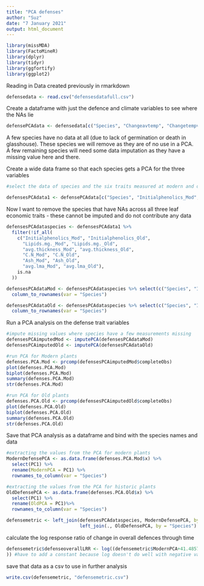---
title: "PCA defenses"
author: "Suz"
date: "7 January 2021"
output: html_document
---

```{r}
library(missMDA)
library(FactoMineR)
library(dplyr)
library(tidyr)
library(ggfortify)
library(ggplot2)
```

Reading in Data created previously in rmarkdown 
```{r}
defensedata <- read.csv("defensesdatafull.csv")
```

Create a dataframe with just the defence and climate variables to see where the NAs lie 

```{r}

defensePCAdata <- defensedata[c("Species", "Changeavtemp", "Changetempvar", "Changetemprange", "Changeav", "Changevar", "Changerange", "Changedrought", "Changemaxseasonal", "Changeminseasonal", "Changeheatwave", "Changevpd", "Changemaxdryspell", "phenolicsLRR", "lipidsLRR", "thicknessLRR", "C.N.LRR", "ashLRR", "Initialphenolics_Mod", "Initialphenolics_Old", "Lipids.mg._Mod", "Lipids.mg._Old", "avg.thickness_Mod", "avg.thickness_Old", "C.N_Mod", "C.N_Old", "Ash_Mod", "Ash_Old", "avg.lma_Mod", "avg.lma_Old")]

```

A few species have no data at all (due to lack of germination or death in glasshouse). These species we will remove as they are of no use in a PCA. A few remaining species will need some data imputation as they have a missing value here and there.

Create a wide data frame so that each species gets a PCA for the three variables


```{r}
#select the data of species and the six traits measured at modern and old time points

defensesPCAdata1 <- defensePCAdata[c("Species", "Initialphenolics_Mod", "Initialphenolics_Old", "Lipids.mg._Mod", "Lipids.mg._Old", "avg.thickness_Mod", "avg.thickness_Old", "C.N_Mod", "C.N_Old", "Ash_Mod", "Ash_Old", "avg.lma_Mod", "avg.lma_Old")]

```

Now I want to remove the species that have NAs across all three leaf economic traits - these cannot be imputed and do not contribute any data

```{r}
defensesPCAdataspecies <- defensesPCAdata1 %>%
  filter(!if_all(
    c("Initialphenolics_Mod", "Initialphenolics_Old",
      "Lipids.mg._Mod", "Lipids.mg._Old",
      "avg.thickness_Mod", "avg.thickness_Old",
      "C.N_Mod", "C.N_Old",
      "Ash_Mod", "Ash_Old",
      "avg.lma_Mod", "avg.lma_Old"),
    is.na
  ))

defensesPCAdataMod <- defensesPCAdataspecies %>% select(c("Species", "Initialphenolics_Mod", "Lipids.mg._Mod", "avg.thickness_Mod", "C.N_Mod", "Ash_Mod", "avg.lma_Mod")) %>% ## selecting only the numeric columns that are from modern measurements
  column_to_rownames(var = "Species")

defensesPCAdataOld <- defensesPCAdataspecies %>% select(c("Species", "Initialphenolics_Old", "Lipids.mg._Old", "avg.thickness_Old", "C.N_Old", "Ash_Old", "avg.lma_Old")) %>% ## selecting only the numeric columns that are from modern measurements
  column_to_rownames(var = "Species")
```

Run a PCA analysis on the defense trait variables 
```{r}
#impute missing values where species have a few measurements missing
defensesPCAimputedMod <- imputePCA(defensesPCAdataMod)
defensesPCAimputedOld <- imputePCA(defensesPCAdataOld)

#run PCA for Modern plants
defenses.PCA.Mod <- prcomp(defensesPCAimputedMod$completeObs)
plot(defenses.PCA.Mod)
biplot(defenses.PCA.Mod)
summary(defenses.PCA.Mod)
str(defenses.PCA.Mod)

#run PCA for Old plants
defenses.PCA.Old <- prcomp(defensesPCAimputedOld$completeObs)
plot(defenses.PCA.Old)
biplot(defenses.PCA.Old)
summary(defenses.PCA.Old)
str(defenses.PCA.Old)
```

Save that PCA analysis as a dataframe and bind with the species names and data 

```{r}
#extracting the values from the PCA for modern plants
ModernDefensePCA <- as.data.frame(defenses.PCA.Mod$x) %>%
  select(PC1) %>%
  rename(ModernPCA = PC1) %>%
  rownames_to_column(var = "Species")

#extracting the values from the PCA for historic plants
OldDefensePCA <- as.data.frame(defenses.PCA.Old$x) %>%
  select(PC1) %>%
  rename(OldPCA = PC1)%>%
  rownames_to_column(var = "Species")

defensemetric <- left_join(defensesPCAdataspecies, ModernDefensePCA, by = "Species") %>%
                           left_join(., OldDefensePCA, by = "Species")
```

calculate the log response ratio of change in overall defences through time
```{r}
defensemetric$defenseoverallLRR <- log((defensemetric$ModernPCA+41.4857576)/(defensemetric$OldPCA+41.4857576
)) #have to add a constant because log doesn't do well with negative values
```


save that data as a csv to use in further analysis

```{r}
write.csv(defensemetric, "defensemetric.csv")
```
